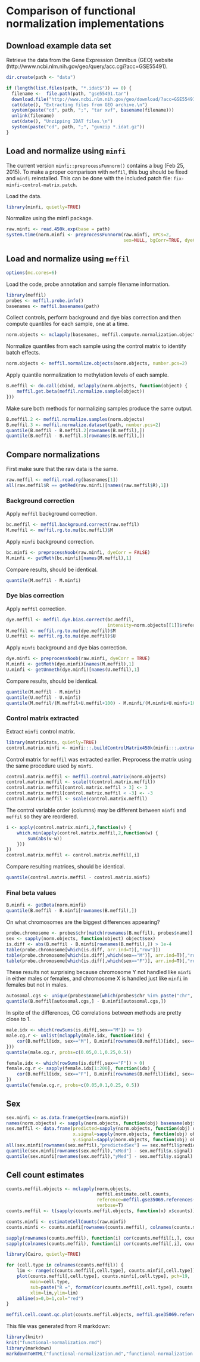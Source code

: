 # Comparison of functional normalization implementations

## Download example data set 

Retrieve the data from the Gene Expression Omnibus (GEO) website
(http://www.ncbi.nlm.nih.gov/geo/query/acc.cgi?acc=GSE55491).

```r
dir.create(path <- "data")

if (length(list.files(path, "*.idat$")) == 0) {
  filename <-  file.path(path, "gse55491.tar")
  download.file("http://www.ncbi.nlm.nih.gov/geo/download/?acc=GSE55491&format=file", filename)
  cat(date(), "Extracting files from GEO archive.\n")
  system(paste("cd", path, ";", "tar xvf", basename(filename)))
  unlink(filename)
  cat(date(), "Unzipping IDAT files.\n")
  system(paste("cd", path, ";", "gunzip *.idat.gz"))
}
```

## Load and normalize using `minfi`

The current version `minfi::preprocessFunnorm()` contains a bug (Feb 25, 2015).
To make a proper comparison with `meffil`, this bug should be fixed
and `minfi` reinstalled.
This can be done with the included patch file: `fix-minfi-control-matrix.patch`.

Load the data.

```r
library(minfi, quietly=TRUE)
```

Normalize using the minfi package.
```r
raw.minfi <- read.450k.exp(base = path)
system.time(norm.minfi <- preprocessFunnorm(raw.minfi, nPCs=2,
                                            sex=NULL, bgCorr=TRUE, dyeCorr=TRUE, verbose=TRUE))
```

## Load and normalize using `meffil`

```r
options(mc.cores=6)
```

Load the code, probe annotation and sample filename information.
```r
library(meffil)
probes <- meffil.probe.info()
basenames <- meffil.basenames(path)
```

Collect controls, perform background and dye bias correction and then
compute quantiles for each sample, one at a time.
```r
norm.objects <- mclapply(basenames, meffil.compute.normalization.object)
```
 
Normalize quantiles from each sample using the control
matrix to identify batch effects.
```r
norm.objects <- meffil.normalize.objects(norm.objects, number.pcs=2)
```

Apply quantile normalization to methylation levels of each sample.
```r
B.meffil <- do.call(cbind, mclapply(norm.objects, function(object) {
    meffil.get.beta(meffil.normalize.sample(object)) 
})) 
```

Make sure both methods for normalizing samples produce the same output.
```r
B.meffil.2 <- meffil.normalize.samples(norm.objects)
B.meffil.3 <- meffil.normalize.dataset(path, number.pcs=2)
quantile(B.meffil - B.meffil.2[rownames(B.meffil),])
quantile(B.meffil - B.meffil.3[rownames(B.meffil),])
```

## Compare normalizations

First make sure that the raw data is the same.
```r
raw.meffil <- meffil.read.rg(basenames[1])
all(raw.meffil$R == getRed(raw.minfi)[names(raw.meffil$R),1])
```

### Background correction

Apply `meffil` background correction.
```r
bc.meffil <- meffil.background.correct(raw.meffil)
M.meffil <- meffil.rg.to.mu(bc.meffil)$M
```

Apply `minfi` background correction.
```r
bc.minfi <- preprocessNoob(raw.minfi, dyeCorr = FALSE)
M.minfi <- getMeth(bc.minfi)[names(M.meffil),1]
```

Compare results, should be identical.
```r
quantile(M.meffil - M.minfi)
```

### Dye bias correction
Apply `meffil` correction.
```r
dye.meffil <- meffil.dye.bias.correct(bc.meffil,
                                      intensity=norm.objects[[1]]$reference.intensity)
M.meffil <- meffil.rg.to.mu(dye.meffil)$M
U.meffil <- meffil.rg.to.mu(dye.meffil)$U
```

Apply `minfi` background and dye bias correction.
```r
dye.minfi <- preprocessNoob(raw.minfi, dyeCorr = TRUE)
M.minfi <- getMeth(dye.minfi)[names(M.meffil),1]
U.minfi <- getUnmeth(dye.minfi)[names(U.meffil),1]
```

Compare results, should be identical.
```r
quantile(M.meffil - M.minfi)
quantile(U.meffil - U.minfi)
quantile(M.meffil/(M.meffil+U.meffil+100) - M.minfi/(M.minfi+U.minfi+100))
```

### Control matrix extracted

Extract `minfi` control matrix.
```r
library(matrixStats, quietly=TRUE)
control.matrix.minfi <- minfi:::.buildControlMatrix450k(minfi:::.extractFromRGSet450k(raw.minfi))
```

Control matrix for `meffil` was extracted earlier.
Preprocess the matrix using the same procedure used by `minfi`.
```r
control.matrix.meffil <- meffil.control.matrix(norm.objects)
control.matrix.meffil <- scale(t(control.matrix.meffil))
control.matrix.meffil[control.matrix.meffil > 3] <- 3
control.matrix.meffil[control.matrix.meffil < -3] <- -3
control.matrix.meffil <- scale(control.matrix.meffil)
```

The control variable order (columns) may be different between `minfi` and `meffil`
so they are reordered.
```r
i <- apply(control.matrix.minfi,2,function(v) {
    which.min(apply(control.matrix.meffil,2,function(w) {
        sum(abs(v-w))
    }))
})
control.matrix.meffil <- control.matrix.meffil[,i]
```

Compare resulting matrices, should be identical.
```r
quantile(control.matrix.meffil - control.matrix.minfi)
```

### Final beta values

```r
B.minfi <- getBeta(norm.minfi)
quantile(B.meffil - B.minfi[rownames(B.meffil),])
```

On what chromosomes are the biggest differences appearing?
```r
probe.chromosome <- probes$chr[match(rownames(B.meffil), probes$name)]
sex <- sapply(norm.objects, function(object) object$sex)
is.diff <- abs(B.meffil - B.minfi[rownames(B.meffil),]) > 1e-4
table(probe.chromosome[which(is.diff, arr.ind=T)[,"row"]])
table(probe.chromosome[which(is.diff[,which(sex=="M")], arr.ind=T)[,"row"]])
table(probe.chromosome[which(is.diff[,which(sex=="F")], arr.ind=T)[,"row"]])
```
These results not surprising
because chromosome Y not handled like `minfi` in either males or females, 
and chromosome X is handled just like `minfi` in females but not in males.

```r
autosomal.cgs <- unique(probes$name[which(probes$chr %in% paste("chr", 1:22, sep=""))])
quantile(B.meffil[autosomal.cgs,] - B.minfi[autosomal.cgs,])
```

In spite of the differences, CG correlations between methods are pretty close to 1.
```r
male.idx <- which(rowSums(is.diff[,sex=="M"]) >= 5)
male.cg.r <- unlist(mclapply(male.idx, function(idx) {
    cor(B.meffil[idx, sex=="M"], B.minfi[rownames(B.meffil)[idx], sex=="M"])
}))
quantile(male.cg.r, probs=c(0.05,0.1,0.25,0.5))

female.idx <- which(rowSums(is.diff[,sex=="F"]) > 0)
female.cg.r <- sapply(female.idx[1:200], function(idx) {
    cor(B.meffil[idx, sex=="F"], B.minfi[rownames(B.meffil)[idx], sex=="F"])
})
quantile(female.cg.r, probs=c(0.05,0.1,0.25, 0.5))
```

## Sex

```r
sex.minfi <- as.data.frame(getSex(norm.minfi))
names(norm.objects) <- sapply(norm.objects, function(obj) basename(obj$basename))
sex.meffil <- data.frame(predicted=sapply(norm.objects, function(obj) obj$sex),
                         x.signal=sapply(norm.objects, function(obj) obj$x.signal),
                         y.signal=sapply(norm.objects, function(obj) obj$y.signal))
all(sex.minfi[rownames(sex.meffil),"predictedSex"] == sex.meffil$predicted)
quantile(sex.minfi[rownames(sex.meffil),"xMed"] - sex.meffil$x.signal)
quantile(sex.minfi[rownames(sex.meffil),"yMed"] - sex.meffil$y.signal)
```

## Cell count estimates

```r
counts.meffil.objects <- mclapply(norm.objects,
                                  meffil.estimate.cell.counts,
                                  reference=meffil.gse35069.references()$standard,
                                  verbose=T)
counts.meffil <- t(sapply(counts.meffil.objects, function(x) x$counts))
```

```r
counts.minfi <- estimateCellCounts(raw.minfi)
counts.minfi <- counts.minfi[rownames(counts.meffil), colnames(counts.meffil)]
```

```r
sapply(rownames(counts.meffil), function(i) cor(counts.meffil[i,], counts.minfi[i,]))
sapply(colnames(counts.meffil), function(i) cor(counts.meffil[,i], counts.minfi[,i]))
```

```r
library(Cairo, quietly=TRUE)
```

```r
for (cell.type in colnames(counts.meffil)) {
    lim <- range(c(counts.meffil[,cell.type], counts.minfi[,cell.type]))
    plot(counts.meffil[,cell.type], counts.minfi[,cell.type], pch=19,
         main=cell.type,
         sub=paste("R =", format(cor(counts.meffil[,cell.type], counts.minfi[,cell.type]), digits=3)),
         xlim=lim,ylim=lim)
    abline(a=0,b=1,col="red")
}
```

```r
meffil.cell.count.qc.plot(counts.meffil.objects, meffil.gse35069.references()$standard)
```


This file was generated from R markdown:

```r
library(knitr)
knit("functional-normalization.rmd")
library(markdown)
markdownToHTML("functional-normalization.md","functional-normalization.html")
```

